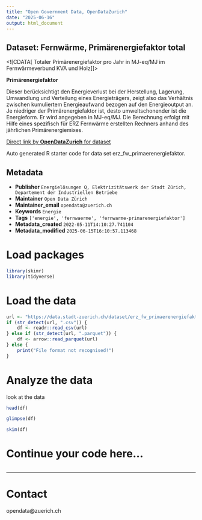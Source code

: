 ```yaml
---
title: "Open Government Data, OpenDataZurich"
date: "2025-06-16"
output: html_document
---
```


## Dataset: Fernwärme, Primärenergiefaktor total

<![CDATA[
Totaler Primärenergiefaktor pro Jahr in MJ-eq/MJ im Fernwärmeverbund KVA und Holz
]]>

**Primärenergiefaktor**

Dieser berücksichtigt den Energieverlust bei der Herstellung, Lagerung, Umwandlung und Verteilung eines Energieträgers, zeigt also das Verhältnis zwischen kumuliertem Energieaufwand bezogen auf den Energieoutput an. Je niedriger der Primärenergiefaktor ist, desto umweltschonender ist die Energieform. Er wird angegeben in MJ-eq/MJ.
Die Berechnung erfolgt mit Hilfe eines spezifisch für ERZ Fernwärme erstellten Rechners anhand des jährlichen Primärenergiemixes.



[Direct link by **OpenDataZurich** for dataset](https://data.stadt-zuerich.ch/dataset/erz_fw_primaerenergiefaktor)

Auto generated R starter code for data set erz_fw_primaerenergiefaktor.

## Metadata

- **Publisher** `Energielösungen Q, Elektrizitätswerk der Stadt Zürich, Departement der Industriellen Betriebe`
- **Maintainer** `Open Data Zürich`
- **Maintainer_email** `opendata@zuerich.ch`
- **Keywords** `Energie`
- **Tags** `['energie', 'fernwaerme', 'fernwarme-primarenergiefaktor']`
- **Metadata_created** `2022-05-11T14:10:27.741104`
- **Metadata_modified** `2025-06-15T16:10:57.113468`


# Load packages

```r
library(skimr)
library(tidyverse)
```

# Load the data

```r
url <- "https://data.stadt-zuerich.ch/dataset/erz_fw_primaerenergiefaktor/download/fw_primaerenergiefaktor.csv"
if (str_detect(url, ".csv")) {
    df <- readr::read_csv(url)
} else if (str_detect(url, ".parquet")) {
    df <- arrow::read_parquet(url)
} else {
    print("File format not recognised!")
}
```

# Analyze the data

look at the data
```r
head(df)
```

```r
glimpse(df)
```

```r
skim(df)
```

# Continue your code here...

```r

```

------------------------------------------------------------------------

# Contact

opendata@zuerich.ch

